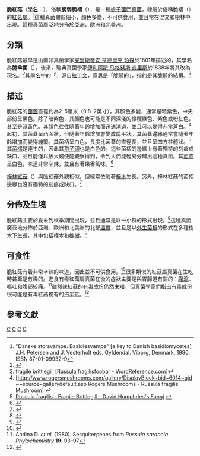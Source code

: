 {{Speciesbox 
| taxon = Russula fragilis
| image = Russula fragilis.jpg
| authority =  ([[克里斯蒂安·亨德里克·珀森|Pers.]]) [[伊利阿斯·马格努斯·弗里斯|Fr.]]
| range_map = Distribution of Russula fragilis.svg
| range_map_caption  = 脆紅菇在歐洲的分佈圖
}}
{{mycomorphbox
| name = 脆紅菇
| whichGills =  adnexed
| capShape = convex
|capShape2=flat
| hymeniumType=gills
| stipeCharacter= bare
| sporePrintColor=white
| howEdible=inedible
}}

'''脆紅菇'''（[[學名|學名]]：{{lang|la|'''''Russula fragilis'''''}}），俗稱'''脆弱脆褶'''（{{lang|en|fragile brittlegill}}），是一種[[擔子菌門|擔子菌門]][[真菌|真菌]]，隸屬於俗稱脆褶（''{{lang|en|Brittlegill}}''）的[[紅菇屬|紅菇屬]]。<ref>"Danske storsvampe.  Basidiesvampe" [a key to Danish basidiomycetes] J.H. Petersen and J. Vesterholt eds. Gyldendal. Viborg, Denmark, 1990.  ISBN 87-01-09932-9</ref>這種真菌體形細小，顏色多變，不可供食用，並且常在混交和樹林中出現。這種真菌廣泛地分佈於[[亞洲|亞洲]]、[[歐洲|歐洲]]和[[北美洲|北美洲]]。

==分類==
脆紅菇最早是由南非真菌學家[[克里斯蒂安·亨德里克·珀森|克里斯蒂安·亨德里克·珀森]]於1801年描述的，其學名為'''脆傘菌'''（''{{lang|la|Agaricus fragilis}}''）。後來，瑞典真菌學家[[伊利阿斯·马格努斯·弗里斯|伊利阿斯·马格努斯·弗里斯]]於1838年將其改為現名。<ref>{{Cite web |url=http://www.first-nature.com/fungi/russula-fragilis.php |title=Russula fragilis, Fragile Brittlegill mushroom - First Nature |access-date=2013-11-16 |archive-date=2018-01-17 |archive-url=https://web.archive.org/web/20180117182504/http://www.first-nature.com/fungi/russula-fragilis.php |dead-url=no }}</ref>其[[植物學名命名法|學名]]中的「''{{lang|la|fragilis}}''」源自[[拉丁文|拉丁文]]，意思是「脆弱的」，指的是其脆弱的結構。<ref>[http://www.wordreference.com/es/translation.asp?tranword=fragile%20brittlegill%20%5BRussula%20fragilis%5Dfoobar fragile brittlegill [Russula fragilis]foobar - WordReference.com]</ref>

==描述==
脆紅菇的[[菌蓋|菌蓋]]直徑約為2–5厘米（0.8–2英寸），其顏色多變，通常是暗紫色，中央部份呈黑色。除了暗紫色，其顏色也可能是不同深淺的橄欖綠色、紫色或粉紅色，甚至是淺黃色。其顏色往往隨著年齡增加而迅速消退，並且可以變得非常蒼白。<ref>[http://www.rogersmushrooms.com/gallery/DisplayBlock~bid~6014~gid~~source~gallerydefault.asp Rogers Mushrooms - Russula fragilis Mushroom] {{webarchive|url=https://web.archive.org/web/20120528011157/http://www.rogersmushrooms.com/gallery/DisplayBlock~bid~6014~gid~~source~gallerydefault.asp |date=2012-05-28 }}</ref>起初，其菌蓋呈凸面狀，但隨著年齡增加會變成扁平狀。其菌蓋邊緣通常會隨著年齡增加而變得繃緊。其[[菌柄|菌柄]]呈白色，長度比菌蓋的直徑長，並且呈四方柱體狀。<ref>[http://arbtalk.co.uk/forum/tree-fungi-168.html Russula fragilis - Fragile Brittlegill - David Humphries's Fungi] {{webarchive|url=https://web.archive.org/web/20130216134941/http://arbtalk.co.uk/forum/tree-fungi-168.html |date=2013-02-16 }}</ref>其[[菌褶|菌褶]]是連生的，因此其[[孢子印|孢子印]]也是白色的。這些菌褶的邊緣上有著獨特的刻痕或缺口，並且能僅以放大鏡便能觀察得到，令到人們能輕易分辨出這種真菌。其[[菌肉|菌肉]]呈白色，味道非常辛辣，並且有著果香氣味。<ref name=Phillips06>{{cite book | author = Roger Phillips | year = 2006  | title = Mushrooms | publisher = Pan MacMillan | isbn = 0-330-44237-6|pages = 25}}</ref>

[[樺林紅菇|樺林紅菇]]（''{{lang|la|Russula betularum}}''）與脆紅菇外觀相似，但經常依附著[[樺木屬|樺木]]生長。另外，樺林紅菇的菌褶邊緣也沒有獨特的刻痕或缺口。<ref name=Phillips06_p20>{{cite book | author = Roger Phillips | year = 2006  | title = Mushrooms | publisher = Pan MacMillan | isbn = 0-330-44237-6|page= 20}}</ref>

==分佈及生境==
脆紅菇主要於夏末到秋季期間出現，並且通常是以一小群的形式出現。<ref>{{Cite web |url=http://www.naturespot.org.uk/species/fragile-brittlegill |title=Fragile Brittlegill - Russula fragilis - NatureSpot |access-date=2013-11-16 |archive-date=2017-10-23 |archive-url=https://web.archive.org/web/20171023013816/http://www.naturespot.org.uk/species/fragile-brittlegill |dead-url=no }}</ref>這種真菌廣泛地分佈於亞洲、歐洲和北美洲的北部[[溫帶|溫帶]]，並且是以[[菌根|外生菌根]]的形式在多種樹木下生長，其中包括樺木和[[櫟屬|橡樹]]。<ref name=T.Laessoe>{{cite book | author = Laessoe T.| year = 1998 | title = Mushrooms (flexi bound) | publisher = Dorling Kindersley | isbn = 0-7513-1070-0}}</ref>

==可食性==
脆紅菇有着非常辛辣的味道，因此並不可供食用。<ref>{{Cite web |url=http://slapandstipple.tumblr.com/post/62052912762/russula-fragilis-this-purplish-mushroom-tastes |title=slapandstipple (Russula fragilis) |access-date=2013-11-16 |archive-date=2016-03-04 |archive-url=https://web.archive.org/web/20160304133328/http://slapandstipple.tumblr.com/post/62052912762/russula-fragilis-this-purplish-mushroom-tastes |dead-url=no }}</ref>很多類似的紅菇屬真菌在生吃時甚至是有毒的。進食有毒紅菇屬真菌在後的症狀主要是與胃腸道有關的：[[腹瀉|腹瀉]]、嘔吐和腹部絞痛。<ref>Andina D. ''et al''. (1980). Sesquiterpenes from ''Russula sardonia''. ''Phytochemistry'' '''19''': 93–97</ref>雖然辣紅菇的有毒成份仍然未知，但真菌學家們指出有毒成份很可能是有毒紅菇獨有的[[倍半萜|倍半萜]]。<ref>{{cite book |last=Benjamin| first= Denis R. |title=Mushrooms: poisons and panaceas — a handbook for naturalists, mycologists and physicians|url=https://archive.org/details/mushroomspoisons0000benj|page= [https://archive.org/details/mushroomspoisons0000benj/page/369 369]|publisher=WH Freeman and Company| location=New York |year=1995| isbn=0-7167-2600-9}}</ref>

==參考文獻==
{{portal|真菌}}

{{Reflist|2}}
{{Taxonbar|from=Q1516668}}

{{DEFAULTSORT:Russula fragilis}}
[[Category:紅菇屬|C]]
[[Category:歐洲真菌|C]]
[[Category:亞洲真菌|C]]
[[Category:北美洲真菌|C]]